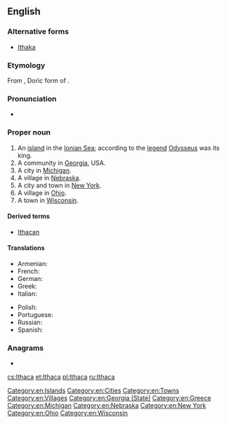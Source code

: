 ==English==
{{wikipedia}}

===Alternative forms===
* [[Ithaka]]

===Etymology===
From {{etyl|grc|en}} {{term|Ἰθάκα|lang=grc}}, Doric form of {{term|Ἰθάκη|lang=grc}}.

===Pronunciation===
* {{IPA|/ˈɪθəkə/|lang=en}}

===Proper noun===
{{en-proper noun}}

# An [[island]] in the [[Ionian Sea]]; according to the [[legend]] [[Odysseus]] was its king.
# A community in [[Georgia]], USA.
# A city in [[Michigan]].
# A village in [[Nebraska]].
# A city and town in [[New York]].
# A village in [[Ohio]].
# A town in [[Wisconsin]].

====Derived terms====
* [[Ithacan]]

====Translations====
{{trans-top|island}}
* Armenian: {{t|hy|Իթակե|sc=Armn}}
* French: {{t+|fr|Ithaque|f}}
* German: {{t+|de|Ithaka|n}}
* Greek: {{t+|el|Ιθάκη|f}}
* Italian: {{t|it|Itaca|f}}
{{trans-mid}}
* Polish: {{t+|pl|Itaka|f}}
* Portuguese: {{t|pt|Ítaca|f}}
* Russian: {{t|ru|Итака|sc=Cyrl}}
* Spanish: {{t+|es|Ítaca|f}}
{{trans-bottom}}

===Anagrams===
* {{l|en|Cahita}}

[[Category:en:Islands]]
[[Category:en:Cities]]
[[Category:en:Towns]]
[[Category:en:Villages]]
[[Category:en:Georgia (State)]]
[[Category:en:Greece]]
[[Category:en:Michigan]]
[[Category:en:Nebraska]]
[[Category:en:New York]]
[[Category:en:Ohio]]
[[Category:en:Wisconsin]]

[[cs:Ithaca]]
[[et:Ithaca]]
[[pl:Ithaca]]
[[ru:Ithaca]]